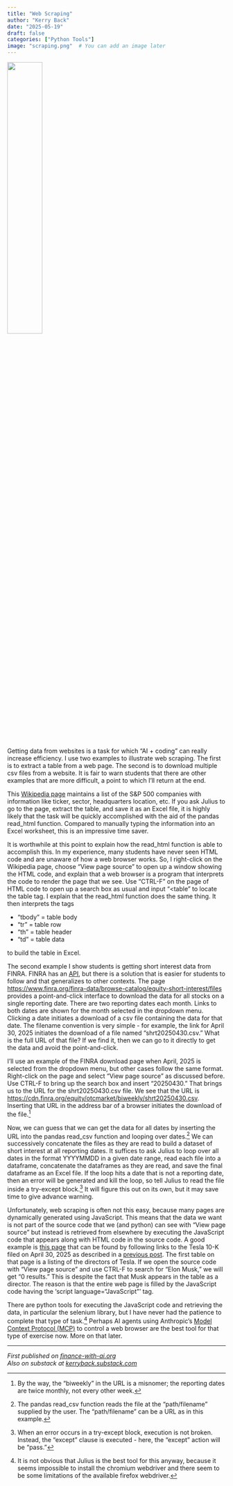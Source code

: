 ```yaml
---
title: "Web Scraping"
author: "Kerry Back"
date: "2025-05-19"
draft: false
categories: ["Python Tools"]
image: "scraping.png"  # You can add an image later
---
```


![](scraping.png){width=40% fig-align="center"}

Getting data from websites is a task for which "AI + coding" can really increase efficiency.  I use two examples to illustrate web scraping.  The first is to extract a table from a web page.  The second is to download multiple csv files from a website.  It is fair to warn students that there are other examples that are more difficult, a point to which I'll return at the end.

This [Wikipedia page](https://en.wikipedia.org/wiki/List_of_S%26P_500_companies) maintains a list of the S&P 500 companies with information like ticker, sector, headquarters location, etc.  If you ask Julius to go to the page, extract the table, and save it as an Excel file, it is highly likely that the task will be quickly accomplished with the aid of the pandas read_html function.  Compared to manually typing the information into an Excel worksheet, this is an impressive time saver.  

It is worthwhile at this point to explain how the read_html function is able to accomplish this.  In my experience, many students have never seen HTML code and are unaware of how a web browser works.  So, I right-click on the Wikipedia page, choose "View page source" to open up a window showing the HTML code, and explain that a web browser is a program that interprets the code to render the page that we see.  Use "CTRL-F" on the page of HTML code to open up a search box as usual and input "<table" to locate the table tag.  I explain that the read_html function does the same thing.  It then interprets the tags

- "tbody" = table body 
- "tr" = table row
- "th" = table header
- "td" = table data 

to build the table in Excel.

The second example I show students is getting short interest data from FINRA.  FINRA has an [API](https://www.finra.org/sites/default/files/Equity_Short_Interest_Data_File_Download_API.pdf), but there is a solution that is easier for students to follow and that generalizes to other contexts.  The page [https://www.finra.org/finra-data/browse-catalog/equity-short-interest/files](https://www.finra.org/finra-data/browse-catalog/equity-short-interest/files) provides a point-and-click interface to download the data for all stocks on a single reporting date.  There are two reporting dates each month.  Links to both dates are shown for the month selected in the dropdown menu.   Clicking a date initiates a download of a csv file containing the data for that date.  The filename convention is very simple - for example, the link for April 30, 2025 initiates the download of a file named "shrt20250430.csv."  What is the full URL of that file?  If we find it, then we can go to it directly to get the data and avoid the point-and-click.

I'll use an example of the FINRA download page when April, 2025 is selected from the dropdown menu, but other cases follow the same format.  Right-click on the page and select "View page source" as discussed before.  Use CTRL-F to bring up the search box and insert "20250430."  That brings us to the URL for the shrt20250430.csv file.  We see that the URL is [https://cdn.finra.org/equity/otcmarket/biweekly/shrt20250430.csv](https://cdn.finra.org/equity/otcmarket/biweekly/shrt20250430.csv).  Inserting that URL in the address bar of a browser initiates the download of the file.^[By the way, the "biweekly" in the URL is a misnomer; the reporting dates are twice monthly, not every other week.]

Now, we can guess that we can get the data for all dates by inserting the URL into the pandas read_csv function and looping over dates.^[The pandas read_csv function reads the file at the "path/filename" supplied by the user.  The "path/filename" can be a URL as in this example.]  We can successively concatenate the files as they are read to build a dataset of short interest at all reporting dates.  It suffices to ask Julius to loop over all dates in the format YYYYMMDD in a given date range, read each file into a dataframe, concatenate the dataframes as they are read, and save the final dataframe as an Excel file.  If the loop hits a date that is not a reporting date, then an error will be generated and kill the loop, so tell Julius to read the file inside a try-except block.^[When an error occurs in a try-except block, execution is not broken.  Instead, the "except" clause is executed - here, the "except" action will be "pass."]  It will figure this out on its own, but it may save time to give advance warning.  

Unfortunately, web scraping is often not this easy, because many pages are dynamically generated using JavaScript.  This means that the data we want is not part of the source code that we (and python) can see with "View page source" but instead is retrieved from elsewhere by executing the JavaScript code that appears along with HTML code in the source code.  A good example is [this page](https://www.sec.gov/ix?doc=/Archives/edgar/data/1318605/000110465925042659/tm252787d2_10ka.htm) that can be found by following links to the Tesla 10-K filed on April 30, 2025 as described in a [previous post](https://finance-with-ai.org/posts/13-edgar/).  The first table on that page is a listing of the directors of Tesla.  If we open the source code with "View page source" and use CTRL-F to search for "Elon Musk," we will get "0 results."  This is despite the fact that Musk appears in the table as a director.  The reason is that the entire web page is filled by the JavaScript code having the 'script language="JavaScript"' tag.

There are python tools for executing the JavaScript code and retrieving the data, in particular the selenium library, but I have never had the patience to complete that type of task.^[It is not obvious that Julius is the best tool for this anyway, because it seems impossible to install the chromium webdriver and there seem to be some limitations of the available firefox webdriver.]  Perhaps AI agents using Anthropic's [Model Context Protocol (MCP)](https://www.anthropic.com/news/model-context-protocol) to control a web browser are the best tool for that type of exercise now.  More on that later.


---

*First published on [finance-with-ai.org](https://finance-with-ai.org)* <br>
*Also on substack at [kerryback.substack.com](https://kerryback.substack.com)*